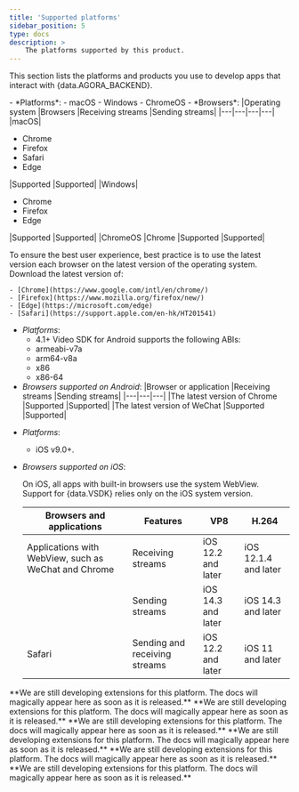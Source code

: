 ```yaml
---
title: 'Supported platforms'
sidebar_position: 5
type: docs
description: >
    The platforms supported by this product.
---
```




This section lists the platforms and products you use to develop apps that interact with {data.AGORA_BACKEND}.


<PlatformWrapper platform="web">
- *Platforms*:
    - macOS
    - Windows
    - ChromeOS
- *Browsers*:
    |Operating system |Browsers |Receiving streams |Sending streams|
    |---|---|---|---|
    |macOS|<ul><li>Chrome</li><li>Firefox</li><li>Safari</li><li>Edge</li></ul>|Supported |Supported|
    |Windows|<ul><li>Chrome</li><li>Firefox</li><li>Edge</li></ul>|Supported |Supported|
    |ChromeOS |Chrome |Supported |Supported|


To ensure the best user experience, best practice is to use the latest version each browser on the latest version of the operating system. Download the latest version of:

    - [Chrome](https://www.google.com/intl/en/chrome/)
    - [Firefox](https://www.mozilla.org/firefox/new/)
    - [Edge](https://microsoft.com/edge)
    - [Safari](https://support.apple.com/en-hk/HT201541)


</PlatformWrapper>

<PlatformWrapper platform="android">

- *Platforms*:
    - 4.1+ Video SDK for Android supports the following ABIs:
    - armeabi-v7a
    - arm64-v8a
    - x86
    - x86-64
- *Browsers supported on Android*:
    |Browser or application |Receiving streams |Sending streams|
    |---|---|---|
    |The latest version of Chrome |Supported |Supported|
    |The latest version of WeChat |Supported |Supported|

</PlatformWrapper>

<PlatformWrapper platform="ios">

- *Platforms*:
    - iOS v9.0+.
- *Browsers supported on iOS*:

    On iOS, all apps with built-in browsers use the system WebView. Support for {data.VSDK} relies only on the iOS system version.

    |Browsers and applications |Features |VP8 |H.264
    |---|---|---|---|
    |Applications with WebView, such as WeChat and Chrome |Receiving streams |iOS 12.2 and later |iOS 12.1.4 and later|
    | |Sending streams |iOS 14.3 and later |iOS 14.3 and later|
    |Safari |Sending and receiving streams |iOS 12.2 and later |iOS 11 and later|

</PlatformWrapper>

<PlatformWrapper platform="macos">
    **We are still developing extensions for this platform. The docs will magically appear here as soon as it is released.**
</PlatformWrapper>
<PlatformWrapper platform="unity">
    **We are still developing extensions for this platform. The docs will magically appear here as soon as it is released.**
</PlatformWrapper>
<PlatformWrapper platform="flutter">
    **We are still developing extensions for this platform. The docs will magically appear here as soon as it is released.**
</PlatformWrapper>
<PlatformWrapper platform="react-native">
    **We are still developing extensions for this platform. The docs will magically appear here as soon as it is released.**
</PlatformWrapper>
<PlatformWrapper platform="electron">
    **We are still developing extensions for this platform. The docs will magically appear here as soon as it is released.**
</PlatformWrapper>
<PlatformWrapper platform="windows">
    **We are still developing extensions for this platform. The docs will magically appear here as soon as it is released.**
</PlatformWrapper>